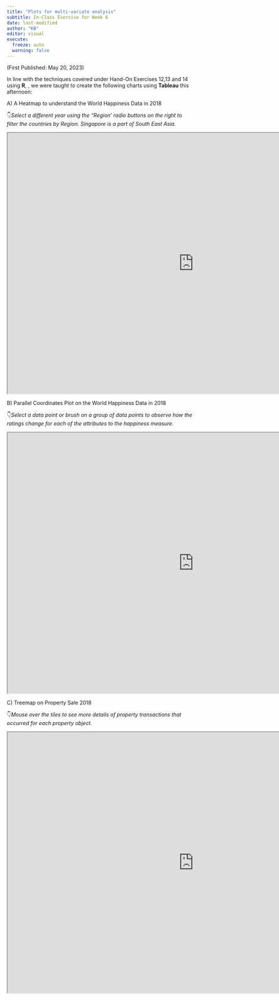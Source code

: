 ```yaml
---
title: "Plots for multi-variate analysis"
subtitle: In-Class Exercise for Week 6
date: last-modified
author: "KB"
editor: visual
execute:
  freeze: auto 
  warning: false
---
```


(First Published: May 20, 2023)

In line with the techniques covered under Hand-On Exercises 12,13 and 14 using **R**, , we were taught to create the following charts using **Tableau** this afternoon:

A\) A Heatmap to understand the World Happiness Data in 2018

👇*Select a different year using the "Region' radio buttons on the right to filter the countries by Region. Singapore is a part of South East Asia.*

```{=html}
<iframe width="1000"" height="700" src="https://public.tableau.com/shared/QXMG6JBP8?:display_count=n&:origin=viz_share_link?:language=en-US&:display_count=n&:origin=viz_share_link?:showVizHome=no&:embed=true"></iframe>
```
B\) Parallel Coordinates Plot on the World Happiness Data in 2018

👇*Select a data point or brush on a group of data points to observe how the ratings change for each of the attributes to the happiness measure.*

```{=html}
<iframe width="1000"" height="700" src="https://public.tableau.com/shared/65N7B78DZ?:display_count=n&:origin=viz_share_link?:language=en-US&:display_count=n&:origin=viz_share_link?:showVizHome=no&:embed=true"></iframe>
```
C\) Treemap on Property Sale 2018

👇*Mouse over the tiles to see more details of property transactions that occurred for each property object.*

```{=html}
<iframe width="1000"" height="700" src="https://public.tableau.com/views/TreemaponPropertySales2018/Treemap?:language=en-US&:display_count=n&:origin=viz_share_link?:language=en-US&:display_count=n&:origin=viz_share_link?:showVizHome=no&:embed=true"></iframe>
```
